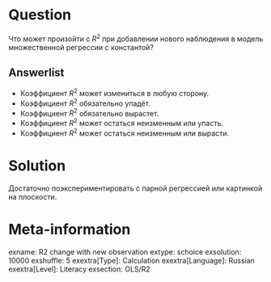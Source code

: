 Question
========

Что может произойти с $R^2$ при добавлении нового наблюдения в модель множественной регрессии с константой?

Answerlist
----------
* Коэффициент $R^2$ может измениться в любую сторону.
* Коэффициент $R^2$ обязательно упадёт.
* Коэффициент $R^2$ обязательно вырастет.
* Коэффициент $R^2$ может остаться неизменным или упасть.
* Коэффициент $R^2$ может остаться неизменным или вырасти.


Solution
========

Достаточно поэкспериментировать с парной регрессией или картинкой на плоскости.

Meta-information
================
exname: R2 change with new observation
extype: schoice
exsolution: 10000
exshuffle: 5
exextra[Type]: Calculation
exextra[Language]: Russian
exextra[Level]: Literacy
exsection: OLS/R2
